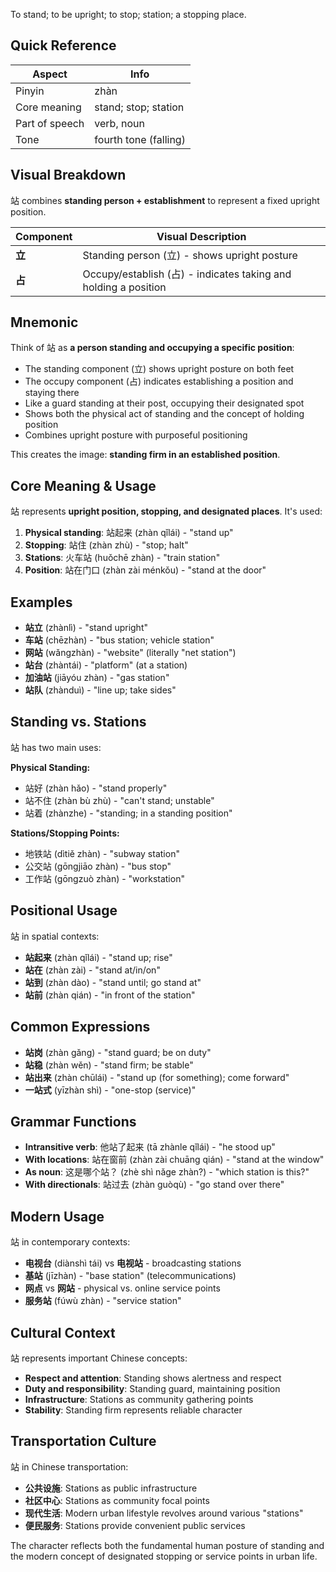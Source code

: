To stand; to be upright; to stop; station; a stopping place.

## Quick Reference

| Aspect         | Info                  |
| -------------- | --------------------- |
| Pinyin         | zhàn                  |
| Core meaning   | stand; stop; station  |
| Part of speech | verb, noun            |
| Tone           | fourth tone (falling) |

## Visual Breakdown

站 combines **standing person + establishment** to represent a fixed upright position.

| Component | Visual Description                                              |
| --------- | --------------------------------------------------------------- |
| **立**    | Standing person (立) - shows upright posture                    |
| **占**    | Occupy/establish (占) - indicates taking and holding a position |

## Mnemonic

Think of 站 as **a person standing and occupying a specific position**:

- The standing component (立) shows upright posture on both feet
- The occupy component (占) indicates establishing a position and staying there
- Like a guard standing at their post, occupying their designated spot
- Shows both the physical act of standing and the concept of holding position
- Combines upright posture with purposeful positioning

This creates the image: **standing firm in an established position**.

## Core Meaning & Usage

站 represents **upright position, stopping, and designated places**. It's used:

1. **Physical standing**: 站起来 (zhàn qǐlái) - "stand up"
2. **Stopping**: 站住 (zhàn zhù) - "stop; halt"
3. **Stations**: 火车站 (huǒchē zhàn) - "train station"
4. **Position**: 站在门口 (zhàn zài ménkǒu) - "stand at the door"

## Examples

- **站立** (zhànlì) - "stand upright"
- **车站** (chēzhàn) - "bus station; vehicle station"
- **网站** (wǎngzhàn) - "website" (literally "net station")
- **站台** (zhàntái) - "platform" (at a station)
- **加油站** (jiāyóu zhàn) - "gas station"
- **站队** (zhànduì) - "line up; take sides"

## Standing vs. Stations

站 has two main uses:

**Physical Standing:**

- 站好 (zhàn hǎo) - "stand properly"
- 站不住 (zhàn bù zhù) - "can't stand; unstable"
- 站着 (zhànzhe) - "standing; in a standing position"

**Stations/Stopping Points:**

- 地铁站 (dìtiě zhàn) - "subway station"
- 公交站 (gōngjiāo zhàn) - "bus stop"
- 工作站 (gōngzuò zhàn) - "workstation"

## Positional Usage

站 in spatial contexts:

- **站起来** (zhàn qǐlái) - "stand up; rise"
- **站在** (zhàn zài) - "stand at/in/on"
- **站到** (zhàn dào) - "stand until; go stand at"
- **站前** (zhàn qián) - "in front of the station"

## Common Expressions

- **站岗** (zhàn gǎng) - "stand guard; be on duty"
- **站稳** (zhàn wěn) - "stand firm; be stable"
- **站出来** (zhàn chūlái) - "stand up (for something); come forward"
- **一站式** (yīzhàn shì) - "one-stop (service)"

## Grammar Functions

- **Intransitive verb**: 他站了起来 (tā zhànle qǐlái) - "he stood up"
- **With locations**: 站在窗前 (zhàn zài chuāng qián) - "stand at the window"
- **As noun**: 这是哪个站？ (zhè shì nǎge zhàn?) - "which station is this?"
- **With directionals**: 站过去 (zhàn guòqù) - "go stand over there"

## Modern Usage

站 in contemporary contexts:

- **电视台** (diànshì tái) vs **电视站** - broadcasting stations
- **基站** (jīzhàn) - "base station" (telecommunications)
- **网点** vs **网站** - physical vs. online service points
- **服务站** (fúwù zhàn) - "service station"

## Cultural Context

站 represents important Chinese concepts:

- **Respect and attention**: Standing shows alertness and respect
- **Duty and responsibility**: Standing guard, maintaining position
- **Infrastructure**: Stations as community gathering points
- **Stability**: Standing firm represents reliable character

## Transportation Culture

站 in Chinese transportation:

- **公共设施**: Stations as public infrastructure
- **社区中心**: Stations as community focal points
- **现代生活**: Modern urban lifestyle revolves around various "stations"
- **便民服务**: Stations provide convenient public services

The character reflects both the fundamental human posture of standing and the modern concept of
designated stopping or service points in urban life.

